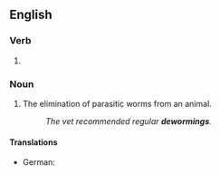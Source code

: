 ==English==

===Verb===
{{head|en|present participle}}

# {{present participle of|deworm|lang=en|nocat=1}}

===Noun===
{{en-noun}}

# The elimination of parasitic worms from an animal.
#: ''The vet recommended regular '''dewormings'''.''

====Translations====
{{trans-top|elimination of parasitic worms}}
* German: {{t|de|Entwurmung|f}}
{{trans-mid}}
{{trans-bottom}}